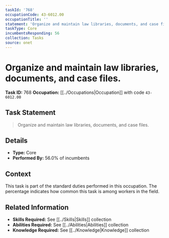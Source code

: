 ```yaml
---
taskId: '768'
occupationCode: 43-6012.00
occupationTitle: ''
statement: 'Organize and maintain law libraries, documents, and case files.'
taskType: Core
incumbentsResponding: 56
collection: Tasks
source: onet
---
```

# Organize and maintain law libraries, documents, and case files.

**Task ID:** 768
**Occupation:** [[../Occupations|Occupation]] with code `43-6012.00`

## Task Statement

> Organize and maintain law libraries, documents, and case files.

## Details

- **Type:** Core
- **Performed By:** 56.0% of incumbents

## Context

This task is part of the standard duties performed in this occupation. The percentage indicates how common this task is among workers in the field.

## Related Information

- **Skills Required:** See [[../Skills|Skills]] collection
- **Abilities Required:** See [[../Abilities|Abilities]] collection
- **Knowledge Required:** See [[../Knowledge|Knowledge]] collection
